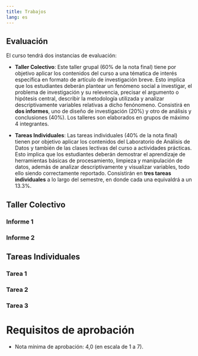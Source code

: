 ```yaml
---
title: Trabajos
lang: es
---
```


## Evaluación

El curso tendrá dos instancias de evaluación: 

- **Taller Colectivo**: Este taller grupal (60% de la nota final) tiene por objetivo aplicar los contenidos del curso a una tématica de interés específica en formato de artículo de investigación breve. Esto implica que los estudiantes deberán plantear un fenómeno social a investigar, el problema de investigación y su relevencia, precisar el argumento o hipótesis central, describir la metodología utilizada y analizar descriptivamente variables relativas a dicho fenónomeno. Consistirá en **dos informes**, uno de diseño de investigación (20%) y otro de análisis y conclusiones (40%). Los talleres son elaborados en grupos de máximo 4 integrantes.

- **Tareas Individuales**: Las tareas individuales (40% de la nota final) tienen por objetivo aplicar los contenidos del Laboratorio de Análisis de Datos y también de las clases lectivas del curso a actividades prácticas. Esto implica que los estudiantes deberán demostrar el aprendizaje de herramientas básicas de procesamiento, limpieza y manipulación de datos, además de analizar descriptivamente y visualizar variables, todo ello siendo correctamente reportado. Consistirán en **tres tareas individuales** a lo largo del semestre, en donde cada una equivaldrá a un 13.3%. 

## Taller Colectivo

### Informe 1



### Informe 2





## Tareas Individuales

### Tarea 1

### Tarea 2

### Tarea 3


# Requisitos de aprobación

- Nota mínima de aprobación: 4,0 (en escala de 1 a 7).
